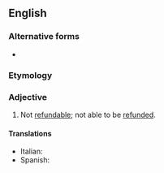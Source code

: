 ==English==

===Alternative forms===
* {{l|en|non-refundable}}

===Etymology===
{{prefix|en|non|refundable}}

===Adjective===
{{en-adj|-}}

# Not [[refundable]]; not able to be [[refund]]ed.

====Translations====
{{trans-top}}
* Italian: {{t|it|[[non]] [[rimborsabile]]}}
* Spanish: {{t|es|a fondo perdido}}
{{trans-mid}}
{{trans-bottom}}